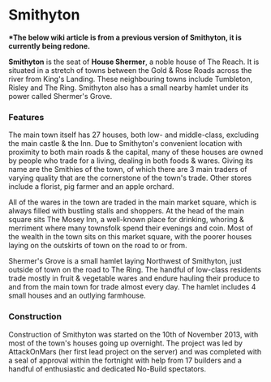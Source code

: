 
# Smithyton

<ProjectDetails
  floatRight
  region="Reach"
  house="House Shermer"
  type="Town"
  status="In Progress"
  warp="/warp smithyton"
  projectLead="Luk"
  dateStarted="March 9, 2021"
  dateCompleted="Invalid Date"
/>

**\*The below wiki article is from a previous version of Smithyton, it is currently being redone.**

**Smithyton** is the seat of **House Shermer**, a noble house of The Reach. It is situated in a stretch of towns between the Gold & Rose Roads across the river from King's Landing. These neighbouring towns include Tumbleton, Risley and The Ring. Smithyton also has a small nearby hamlet under its power called Shermer's Grove.

### Features

The main town itself has 27 houses, both low- and middle-class, excluding the main castle & the Inn. Due to Smithyton's convenient location with proximity to both main roads & the capital, many of these houses are owned by people who trade for a living, dealing in both foods & wares. Giving its name are the Smithies of the town, of which there are 3 main traders of varying quality that are the cornerstone of the town's trade. Other stores include a florist, pig farmer and an apple orchard.

All of the wares in the town are traded in the main market square, which is always filled with bustling stalls and shoppers. At the head of the main square sits The Mosey Inn, a well-known place for drinking, whoring & merriment where many townsfolk spend their evenings and coin. Most of the wealth in the town sits on this market square, with the poorer houses laying on the outskirts of town on the road to or from.

Shermer's Grove is a small hamlet laying Northwest of Smithyton, just outside of town on the road to The Ring. The handful of low-class residents trade mostly in fruit & vegetable wares and endure hauling their produce to and from the main town for trade almost every day. The hamlet includes 4 small houses and an outlying farmhouse.

### Construction

Construction of Smithyton was started on the 10th of November 2013, with most of the town's houses going up overnight. The project was led by AttackOnMars (her first lead project on the server) and was completed with a seal of approval within the fortnight with help from 17 builders and a handful of enthusiastic and dedicated No-Build spectators.
